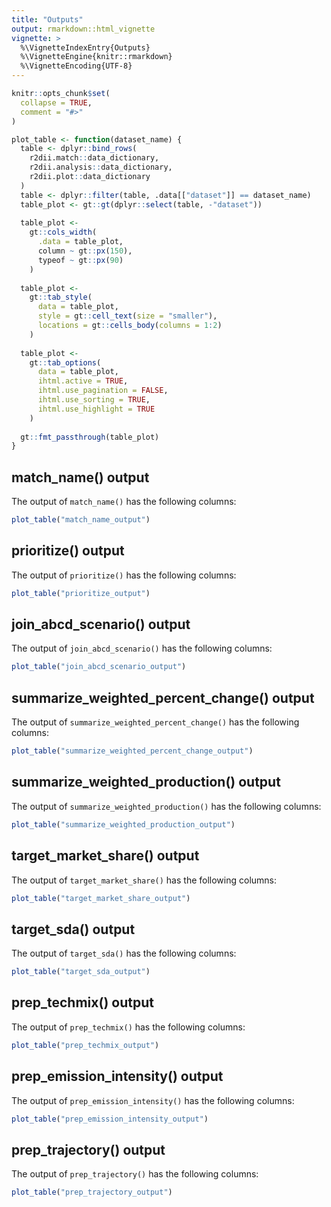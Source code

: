 ```yaml
---
title: "Outputs"
output: rmarkdown::html_vignette
vignette: >
  %\VignetteIndexEntry{Outputs}
  %\VignetteEngine{knitr::rmarkdown}
  %\VignetteEncoding{UTF-8}
---
```


```r
knitr::opts_chunk$set(
  collapse = TRUE,
  comment = "#>"
)
```

```r
plot_table <- function(dataset_name) {
  table <- dplyr::bind_rows(
    r2dii.match::data_dictionary,
    r2dii.analysis::data_dictionary,
    r2dii.plot::data_dictionary
  )
  table <- dplyr::filter(table, .data[["dataset"]] == dataset_name)
  table_plot <- gt::gt(dplyr::select(table, -"dataset"))
  
  table_plot <- 
    gt::cols_width(
      .data = table_plot,
      column ~ gt::px(150),
      typeof ~ gt::px(90)
    )
  
  table_plot <-
    gt::tab_style(
      data = table_plot,
      style = gt::cell_text(size = "smaller"),
      locations = gt::cells_body(columns = 1:2)
    )
  
  table_plot <-
    gt::tab_options(
      data = table_plot,
      ihtml.active = TRUE,
      ihtml.use_pagination = FALSE,
      ihtml.use_sorting = TRUE,
      ihtml.use_highlight = TRUE
    )
  
  gt::fmt_passthrough(table_plot)
}
```

## match_name() output

The output of `match_name()` has the following columns:

```r
plot_table("match_name_output")
```

## prioritize() output

The output of `prioritize()` has the following columns:

```r
plot_table("prioritize_output")
```

## join_abcd_scenario() output

The output of `join_abcd_scenario()` has the following columns:

```r
plot_table("join_abcd_scenario_output")
```

## summarize_weighted_percent_change() output

The output of `summarize_weighted_percent_change()` has the following columns:

```r
plot_table("summarize_weighted_percent_change_output")
```

## summarize_weighted_production() output

The output of `summarize_weighted_production()` has the following columns:

```r
plot_table("summarize_weighted_production_output")
```

## target_market_share() output

The output of `target_market_share()` has the following columns:

```r
plot_table("target_market_share_output")
```

## target_sda() output

The output of `target_sda()` has the following columns:

```r
plot_table("target_sda_output")
```

## prep_techmix() output

The output of `prep_techmix()` has the following columns:

```r
plot_table("prep_techmix_output")
```

## prep_emission_intensity() output

The output of `prep_emission_intensity()` has the following columns:

```r
plot_table("prep_emission_intensity_output")
```

## prep_trajectory() output

The output of `prep_trajectory()` has the following columns:

```r
plot_table("prep_trajectory_output")
```
